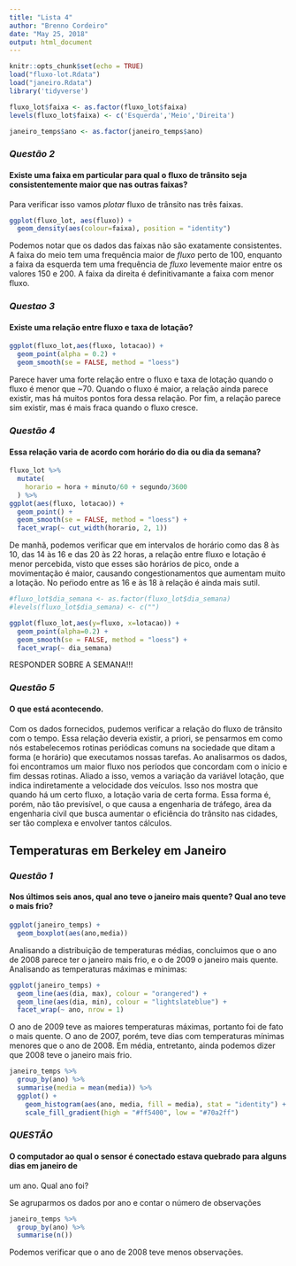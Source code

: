 ```yaml
---
title: "Lista 4"
author: "Brenno Cordeiro"
date: "May 25, 2018"
output: html_document
---
```


```r
knitr::opts_chunk$set(echo = TRUE)
load("fluxo-lot.Rdata")
load("janeiro.Rdata")
library('tidyverse')

fluxo_lot$faixa <- as.factor(fluxo_lot$faixa)
levels(fluxo_lot$faixa) <- c('Esquerda','Meio','Direita')

janeiro_temps$ano <- as.factor(janeiro_temps$ano)
```

### *Questão 2*
#### Existe uma faixa em particular para qual o fluxo de trânsito seja **consistentemente** maior que nas outras faixas?
Para verificar isso vamos *plotar* fluxo de trânsito nas três faixas.

```r
ggplot(fluxo_lot, aes(fluxo)) +
  geom_density(aes(colour=faixa), position = "identity")
```

Podemos notar que os dados das faixas não são exatamente consistentes. A faixa do meio tem uma frequência maior de *fluxo* perto de 100, enquanto a faixa da esquerda tem uma frequência de *fluxo* levemente maior entre os valores 150 e 200. A faixa da direita é definitivamante a faixa com menor fluxo.

### *Questao 3*
#### Existe uma relação entre fluxo e taxa de lotação?

```r
ggplot(fluxo_lot,aes(fluxo, lotacao)) +
  geom_point(alpha = 0.2) +
  geom_smooth(se = FALSE, method = "loess")
```

Parece haver uma forte relação entre o fluxo e taxa de lotação quando o fluxo é menor que ~70. Quando o fluxo é maior, a relação ainda parece existir, mas há muitos pontos fora dessa relação. Por fim, a relação parece sim existir, mas é mais fraca quando o fluxo cresce.

### *Questão 4*
#### Essa relação varia de acordo com horário do dia ou dia da semana?

```r
fluxo_lot %>% 
  mutate(
    horario = hora + minuto/60 + segundo/3600
  ) %>% 
ggplot(aes(fluxo, lotacao)) +
  geom_point() +
  geom_smooth(se = FALSE, method = "loess") +
  facet_wrap(~ cut_width(horario, 2, 1))
```

De manhã, podemos verificar que em intervalos de horário como das 8 às 10, das 14 às 16 e das 20 às 22 horas, a relação entre fluxo e lotação é menor percebida, visto que esses são horários de pico, onde a movimentação é maior, causando congestionamentos que aumentam muito a lotação. No peŕiodo entre as 16 e às 18 à relação é ainda mais sutil.

```r
#fluxo_lot$dia_semana <- as.factor(fluxo_lot$dia_semana)
#levels(fluxo_lot$dia_semana) <- c("")

ggplot(fluxo_lot,aes(y=fluxo, x=lotacao)) +
  geom_point(alpha=0.2) +
  geom_smooth(se = FALSE, method = "loess") +
  facet_wrap(~ dia_semana)
```
RESPONDER SOBRE A SEMANA!!!

### *Questão 5*
#### O que está acontecendo.

Com os dados fornecidos, pudemos verificar a relação do fluxo de trânsito com o tempo. Essa relação deveria existir, a priori, se pensarmos em como nós estabelecemos rotinas periódicas comuns na sociedade que ditam a forma (e horário) que executamos nossas tarefas. Ao analisarmos os dados, foi encontramos um maior fluxo nos períodos que concordam com o início e fim dessas rotinas. Aliado a isso, vemos a variação da variável lotação, que indica indiretamente a velocidade dos veículos. Isso nos mostra que quando há um certo fluxo, a lotação varia de certa forma. Essa forma é, porém, não tão previsível, o que causa a engenharia de tráfego, área da engenharia civil que busca aumentar o eficiência do trânsito nas cidades, ser tão complexa e envolver tantos cálculos.

## Temperaturas em Berkeley em Janeiro

### *Questão 1*
#### Nos últimos seis anos, qual ano teve o janeiro mais quente? Qual ano teve o mais frio?

```r
ggplot(janeiro_temps) +
  geom_boxplot(aes(ano,media))
```

Analisando a distribuição de temperaturas médias, concluimos que o ano de 2008 parece ter o janeiro mais frio, e o de 2009 o janeiro mais quente.
Analisando as temperaturas máximas e mínimas:

```r
ggplot(janeiro_temps) +
  geom_line(aes(dia, max), colour = "orangered") +
  geom_line(aes(dia, min), colour = "lightslateblue") +
  facet_wrap(~ ano, nrow = 1)
```

O ano de 2009 teve as maiores temperaturas máximas, portanto foi de fato o mais quente.
O ano de 2007, porém, teve dias com temperaturas mínimas menores que o ano de 2008. Em média, entretanto, ainda podemos dizer que 2008 teve o janeiro mais frio.

```r
janeiro_temps %>% 
  group_by(ano) %>% 
  summarise(media = mean(media)) %>% 
  ggplot() +
    geom_histogram(aes(ano, media, fill = media), stat = "identity") +
    scale_fill_gradient(high = "#ff5400", low = "#70a2ff")
```

### *QUESTÃO*
#### O computador ao qual o sensor é conectado estava quebrado para alguns dias em janeiro de 
um ano. Qual ano foi?

Se agruparmos os dados por ano e contar o número de observações
```r
janeiro_temps %>% 
  group_by(ano) %>% 
  summarise(n())
```

Podemos verificar que o ano de 2008 teve menos observações.